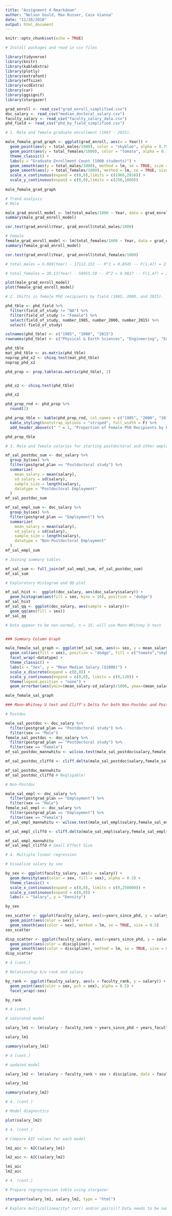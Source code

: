 ```yaml
---
title: "Assignment 4 Rmarkdown"
author: "Nelson Gould, Max Russer, Caio Vianna"
date: "11/26/2018"
output: html_document
---
```


```r
knitr::opts_chunk$set(echo = TRUE)
```

```r
# Install packages and read in csv files

library(tidyverse)
library(knitr)
library(kableExtra)
library(plotly)
library(extrafont)
library(effsize)
library(vcdExtra)
library(car)
library(ggsignif)
library(stargazer)

grad_enroll <- read_csv("grad_enroll_simplified.csv")
doc_salary <- read_csv("median_doctoral_salary.csv")
faculty_salary <- read_csv("faculty_salary_data.csv")
phd_field <- read_csv("phd_by_field_simplified.csv")

```


```r

# 1. Male and female graduate enrollment (1967 - 2015).

male_female_grad_graph <- ggplot(grad_enroll, aes(x = Year)) +
  geom_point(aes(y = total_males/1000), color = "skyblue", alpha = 0.75) +
  geom_point(aes(y = total_females/1000), color = "tomato", alpha = 0.75) +
  theme_classic() +
  labs(y = "Graduate Enrollment Count (1000 students)") +
  geom_smooth(aes(y = total_males/1000), method = lm, se = TRUE, size = 0.5, color = "skyblue", fill = "skyblue",alpha = 0.25) +
  geom_smooth(aes(y = total_females/1000), method = lm, se = TRUE, size = 0.5, color = "tomato", fill = "tomato",alpha = 0.25) +
  scale_x_continuous(expand = c(0,0),limits = c(1966,2016)) +
  scale_y_continuous(expand = c(0,0),limits = c(250,1800))
  
male_female_grad_graph

# Trend analysis
# Male

male_grad_enroll_model <- lm(total_males/1000 ~ Year, data = grad_enroll)
summary(male_grad_enroll_model)

cor.test(grad_enroll$Year, grad_enroll$total_males/1000)

# Female
female_grad_enroll_model <- lm(total_females/1000 ~ Year, data = grad_enroll)
summary(female_grad_enroll_model)

cor.test(grad_enroll$Year, grad_enroll$total_females/1000)

# total_males = 9.069(Year) - 17112.153 -- R^2 = 0.8545 -- F(1,47) = 276, p < 2.2x10^-16 -- R = 0.9243

# total_females = 30.13(Year) - 58955.50 -- R^2 = 0.9827 -- F(1,47) = 2669, p < 2.2x10^-16 -- R = 0.9913

plot(male_grad_enroll_model)
plot(female_grad_enroll_model)

```


```r

# 2. Shifts in female PhD recipients by field (1985, 2000, and 2015).

phd_tble <- phd_field %>%
  filter(field_of_study != "NA") %>%
  filter(field_of_study != "Female") %>% 
  select(field_of_study, number_1985, number_2000, number_2015) %>% 
  select(-field_of_study)

colnames(phd_tble) <- c("1985", "2000", "2015")
rownames(phd_tble) <- c("Physical & Earth Sciences", "Engineering", "Education", "Humanities & Arts")

phd_tble
mat_phd_tble <- as.matrix(phd_tble)
noprop_phd_x2 <- chisq.test(mat_phd_tble)
noprop_phd_x2

phd_prop <- prop.table(as.matrix(phd_tble), 2)


phd_x2 <- chisq.test(phd_tble)

phd_x2

phd_prop_rnd <- phd_prop %>%
  round(2)

phd_prop_tble <- kable(phd_prop_rnd, col.names = c("1985", "2000", "2015")) %>% 
  kable_styling(bootstrap_options = "striped", full_width = F) %>% 
  add_header_above(c(" " = 1, "Proportion of Female PhD Recipients by Field" = 3))

phd_prop_tble

```



```r

# 3. Male and female salaries for starting postdoctoral and other employment positions (2015).

mf_sal_postdoc_sum <- doc_salary %>% 
  group_by(sex) %>% 
  filter(postgrad_plan == "Postdoctoral study") %>% 
  summarize(
    mean_salary = mean(salary),
    sd_salary = sd(salary),
    sample_size = length(salary),
    datatype = "Postdoctoral Employment"
  )
mf_sal_postdoc_sum

mf_sal_empl_sum <- doc_salary %>% 
  group_by(sex) %>% 
  filter(postgrad_plan == "Employment") %>% 
  summarize(
    mean_salary = mean(salary),
    sd_salary = sd(salary),
    sample_size = length(salary),
    datatype = "Non-Postdoctoral Employment"
  )
mf_sal_empl_sum

# Joining summary tables

mf_sal_sum <- full_join(mf_sal_empl_sum, mf_sal_postdoc_sum) 
mf_sal_sum

# Exploratory Histogram and QQ-plot

mf_sal_hist <-  ggplot(doc_salary, aes(doc_salary$salary)) +
  geom_histogram(aes(fill = sex, bins = 10), position = "dodge")
mf_sal_hist
mf_sal_qq <- ggplot(doc_salary, aes(sample = salary))+
  geom_qq(aes(fill = sex))
mf_sal_qq

# Data appear to be non-normal, n = 15, will use Mann-Whitney U test 


### Summary Column Graph

male_female_sal_graph <- ggplot(mf_sal_sum, aes(x= sex, y = mean_salary/1000)) +
  geom_col(aes(fill = sex), position = "dodge", fill = c("tomato","skyblue","tomato","skyblue"), color = "black") +
  facet_wrap(~datatype) +
  theme_classic() +
  labs(x = "Sex", y = "Mean Median Salary ($1000)") +
  scale_x_discrete(expand = c(0,0)) +
  scale_y_continuous(expand = c(0,0), limits = c(0,120)) +
  theme(legend.position = "none") +
  geom_errorbar(aes(ymin=(mean_salary-sd_salary)/1000, ymax=(mean_salary+sd_salary)/1000, width=.15)) 

male_female_sal_graph

### Mann-Whitney U test and Cliff's Delta for both Non-Postdoc and Postdoc ####

# Postdoc

male_sal_postdoc <- doc_salary %>% 
  filter(postgrad_plan == "Postdoctoral study") %>% 
  filter(sex == "Male")
female_sal_postdoc <- doc_salary %>% 
  filter(postgrad_plan == "Postdoctoral study") %>% 
  filter(sex == "Female")
mf_sal_postdoc_mannwhitu <- wilcox.test(male_sal_postdoc$salary,female_sal_postdoc$salary)

mf_sal_postdoc_cliffd <- cliff.delta(male_sal_postdoc$salary,female_sal_postdoc$salary)

mf_sal_postdoc_mannwhitu
mf_sal_postdoc_cliffd # Negligable!

# Non-Postdoc

male_sal_empl <- doc_salary %>% 
  filter(postgrad_plan == "Employment") %>% 
  filter(sex == "Male")
female_sal_empl <- doc_salary %>% 
  filter(postgrad_plan == "Employment") %>% 
  filter(sex == "Female")
mf_sal_empl_mannwhitu <- wilcox.test(male_sal_empl$salary,female_sal_empl$salary)

mf_sal_empl_cliffd <- cliff.delta(male_sal_empl$salary,female_sal_empl$salary)

mf_sal_empl_mannwhitu
mf_sal_empl_cliffd # Small Effect Size


```

```r

# 4. Multiple linear regression

# Visualize salary by sex

by_sex <- ggplot(faculty_salary, aes(x = salary)) +
  geom_density(aes(color = sex, fill = sex), alpha = 0.3) +
  theme_classic() +
  scale_x_continuous(expand = c(0,0), limits = c(0,250000)) +
  scale_y_continuous(expand = c(0,0)) +
  labs(x = "Salary", y = "Density")

by_sex

sex_scatter <- ggplot(faculty_salary, aes(x=years_since_phd, y = salary))+
  geom_point(aes(color = sex)) +
  geom_smooth(aes(color = sex), method = lm, se = TRUE, size = 0.5)
sex_scatter

disp_scatter <- ggplot(faculty_salary, aes(x=years_since_phd, y = salary))+
  geom_point(aes(color = discipline)) +
  geom_smooth(aes(color = discipline), method = lm, se = TRUE, size = 0.5)
disp_scatter

```

```r
# 4 (cont.)

# Relationship b/w rank and salary

by_rank <- ggplot(faculty_salary, aes(x = faculty_rank, y = salary)) +
  geom_point(aes(color = sex, pch = sex), alpha = 0.5) +
  facet_wrap(~sex)

by_rank

```

```r
# 4 (cont.)

# saturated model

salary_lm1 <- lm(salary ~ faculty_rank + years_since_phd + years_faculty_service + sex + discipline, data = faculty_salary)

salary_lm1

summary(salary_lm1)


```

```r
# 4 (cont.)

# updated model

salary_lm2 <- lm(salary ~ faculty_rank + sex + discipline, data = faculty_salary)

salary_lm2

summary(salary_lm2)

```

```r
# 4. (cont.)

# Model diagnostics

plot(salary_lm2)

```

```r
# 4. (cont.)

# Compare AIC values for each model

lm1_aic <- AIC(salary_lm1)

lm2_aic <- AIC(salary_lm2)

lm1_aic
lm2_aic
```
```r

# 4. (cont.)

# Prepare regregression table using stargazer 

stargazer(salary_lm1, salary_lm2, type = "html")

# Explore multicollinearity? cor() and/or pairs()? Data needs to be numeric. Use dummy variables?



```

